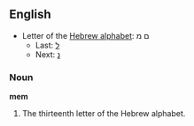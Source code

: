 ==English==

* Letter of the [[Wikipedia:Hebrew alphabet|Hebrew alphabet]]: &#1501; &#1502;
** Last: [[Lamedh|&#1500;]]
** Next: [[Nun|&#1504;]]

===Noun===

'''mem'''

# The thirteenth letter of the Hebrew alphabet.